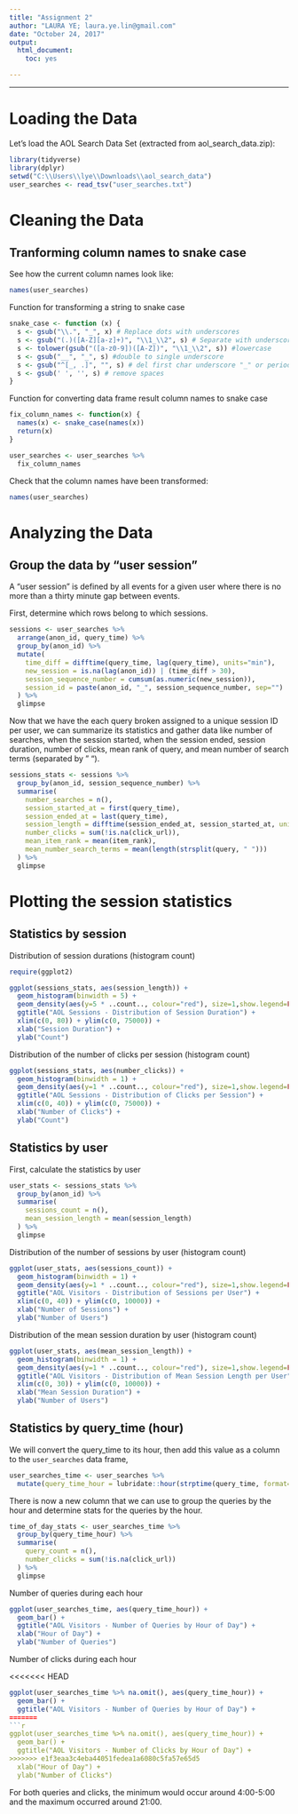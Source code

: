```yaml
---  
title: "Assignment 2"
author: "LAURA YE; laura.ye.lin@gmail.com"  
date: "October 24, 2017"  
output: 
  html_document:  
    toc: yes  

---  
```


***

# Loading the Data 

Let's load the AOL Search Data Set (extracted from aol_search_data.zip):

```r
library(tidyverse)
library(dplyr)
setwd("C:\\Users\\lye\\Downloads\\aol_search_data")
user_searches <- read_tsv("user_searches.txt")
```

# Cleaning the Data

## Tranforming column names to snake case

See how the current column names look like:

```r
names(user_searches)
```

Function for transforming a string to snake case

```r
snake_case <- function (x) {
  s <- gsub("\\.", "_", x) # Replace dots with underscores
  s <- gsub("(.)([A-Z][a-z]+)", "\\1_\\2", s) # Separate with underscores on capitalization
  s <- tolower(gsub("([a-z0-9])([A-Z])", "\\1_\\2", s)) #lowercase
  s <- gsub("__", "_", s) #double to single underscore
  s <- gsub("^[_, .]", "", s) # del first char underscore "_" or period "."
  s <- gsub(' ', '', s) # remove spaces
}
```

Function for converting data frame result column names to snake case
```r
fix_column_names <- function(x) {
  names(x) <- snake_case(names(x))
  return(x)
}

user_searches <- user_searches %>%
  fix_column_names
```

Check that the column names have been transformed:

```r
names(user_searches)
```

# Analyzing the Data

## Group the data by "user session"

A "user session" is defined by all events for a given user where there is no more than a thirty minute gap between events. 

First, determine which rows belong to which sessions.

```r
sessions <- user_searches %>%
  arrange(anon_id, query_time) %>%
  group_by(anon_id) %>%
  mutate(
    time_diff = difftime(query_time, lag(query_time), units="min"),
    new_session = is.na(lag(anon_id)) | (time_diff > 30),
    session_sequence_number = cumsum(as.numeric(new_session)),
    session_id = paste(anon_id, "_", session_sequence_number, sep="")
  ) %>%
  glimpse
```

Now that we have the each query broken assigned to a unique session ID per user, we can summarize its statistics and gather data like number of searches, when the session started, when the session ended, session duration, number of clicks, mean rank of query, and mean number of search terms (separated by " ").

```r
sessions_stats <- sessions %>%
  group_by(anon_id, session_sequence_number) %>%
  summarise(
    number_searches = n(),
    session_started_at = first(query_time),
    session_ended_at = last(query_time),
    session_length = difftime(session_ended_at, session_started_at, unit="mins"),
    number_clicks = sum(!is.na(click_url)),
    mean_item_rank = mean(item_rank),
    mean_number_search_terms = mean(length(strsplit(query, " ")))
  ) %>%
  glimpse
```

# Plotting the session statistics

## Statistics by session

Distribution of session durations (histogram count)

```r
require(ggplot2)

ggplot(sessions_stats, aes(session_length)) + 
  geom_histogram(binwidth = 5) + 
  geom_density(aes(y=5 * ..count.., colour="red"), size=1,show.legend=FALSE) + 
  ggtitle("AOL Sessions - Distribution of Session Duration") +
  xlim(c(0, 80)) + ylim(c(0, 75000)) +
  xlab("Session Duration") +
  ylab("Count")
```

Distribution of the number of clicks per session (histogram count)

```r
ggplot(sessions_stats, aes(number_clicks)) + 
  geom_histogram(binwidth = 1) + 
  geom_density(aes(y=1 * ..count.., colour="red"), size=1,show.legend=FALSE) + 
  ggtitle("AOL Sessions - Distribution of Clicks per Session") +
  xlim(c(0, 40)) + ylim(c(0, 75000)) +
  xlab("Number of Clicks") +
  ylab("Count")
```

## Statistics by user

First, calculate the statistics by user

```r
user_stats <- sessions_stats %>%
  group_by(anon_id) %>%
  summarise(
    sessions_count = n(),
    mean_session_length = mean(session_length)
  ) %>%
  glimpse
```

Distribution of the number of sessions by user (histogram count)

```r
ggplot(user_stats, aes(sessions_count)) + 
  geom_histogram(binwidth = 1) + 
  geom_density(aes(y=1 * ..count.., colour="red"), size=1,show.legend=FALSE) + 
  ggtitle("AOL Visitors - Distribution of Sessions per User") +
  xlim(c(0, 40)) + ylim(c(0, 10000)) +
  xlab("Number of Sessions") +
  ylab("Number of Users")
```

Distribution of the mean session duration by user (histogram count)

```r
ggplot(user_stats, aes(mean_session_length)) + 
  geom_histogram(binwidth = 1) + 
  geom_density(aes(y=1 * ..count.., colour="red"), size=1,show.legend=FALSE) + 
  ggtitle("AOL Visitors - Distribution of Mean Session Length per User") +
  xlim(c(0, 30)) + ylim(c(0, 10000)) +
  xlab("Mean Session Duration") +
  ylab("Number of Users")
```

## Statistics by query_time (hour)

We will convert the query_time to its hour, then add this value as a column to the ```user_searches``` data frame,

```r

user_searches_time <- user_searches %>%
  mutate(query_time_hour = lubridate::hour(strptime(query_time, format="%Y-%m-%d %H:%M:%S")))

```

There is now a new column that we can use to group the queries by the hour and determine stats for the queries by the hour.

```r
time_of_day_stats <- user_searches_time %>%
  group_by(query_time_hour) %>%
  summarise(
    query_count = n(),
    number_clicks = sum(!is.na(click_url))
  ) %>% 
  glimpse
```

Number of queries during each hour

```r
ggplot(user_searches_time, aes(query_time_hour)) + 
  geom_bar() + 
  ggtitle("AOL Visitors - Number of Queries by Hour of Day") +
  xlab("Hour of Day") +
  ylab("Number of Queries")
```

Number of clicks during each hour

<<<<<<< HEAD
```r

ggplot(user_searches_time %>% na.omit(), aes(query_time_hour)) + 
  geom_bar() + 
  ggtitle("AOL Visitors - Number of Queries by Hour of Day") +
=======
```r

ggplot(user_searches_time %>% na.omit(), aes(query_time_hour)) + 
  geom_bar() + 
  ggtitle("AOL Visitors - Number of Clicks by Hour of Day") +
>>>>>>> e1f3eaa3c4eba44051fedea1a6080c5fa57e65d5
  xlab("Hour of Day") +
  ylab("Number of Clicks")
```

For both queries and clicks, the minimum would occur around 4:00-5:00 and the maximum occurred around 21:00.